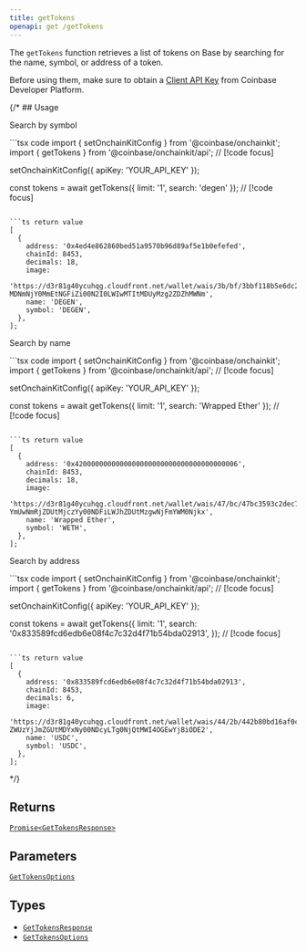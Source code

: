 ```yaml
---
title: getTokens
openapi: get /getTokens
---
```



The `getTokens` function retrieves a list of tokens on Base by searching for the name, symbol, or address of a token.

Before using them, make sure to obtain a [Client API Key](https://portal.cdp.coinbase.com/projects/api-keys/client-key) from Coinbase Developer Platform.

{/* ## Usage

Search by symbol

<CodeGroup>
```tsx code
import { setOnchainKitConfig } from '@coinbase/onchainkit';
import { getTokens } from '@coinbase/onchainkit/api'; // [!code focus]

setOnchainKitConfig({ apiKey: 'YOUR_API_KEY' });

const tokens = await getTokens({ limit: '1', search: 'degen' }); // [!code focus]
```

```ts return value
[
  {
    address: '0x4ed4e862860bed51a9570b96d89af5e1b0efefed',
    chainId: 8453,
    decimals: 18,
    image:
      'https://d3r81g40ycuhqg.cloudfront.net/wallet/wais/3b/bf/3bbf118b5e6dc2f9e7fc607a6e7526647b4ba8f0bea87125f971446d57b296d2-MDNmNjY0MmEtNGFiZi00N2I0LWIwMTItMDUyMzg2ZDZhMWNm',
    name: 'DEGEN',
    symbol: 'DEGEN',
  },
];
```
</CodeGroup>

Search by name

<CodeGroup>
```tsx code
import { setOnchainKitConfig } from '@coinbase/onchainkit';
import { getTokens } from '@coinbase/onchainkit/api'; // [!code focus]

setOnchainKitConfig({ apiKey: 'YOUR_API_KEY' });

const tokens = await getTokens({ limit: '1', search: 'Wrapped Ether' }); // [!code focus]
```

```ts return value
[
  {
    address: '0x4200000000000000000000000000000000000006',
    chainId: 8453,
    decimals: 18,
    image:
      'https://d3r81g40ycuhqg.cloudfront.net/wallet/wais/47/bc/47bc3593c2dec7c846b66b7ba5f6fa6bd69ec34f8ebb931f2a43072e5aaac7a8-YmUwNmRjZDUtMjczYy00NDFiLWJhZDUtMzgwNjFmYWM0Njkx',
    name: 'Wrapped Ether',
    symbol: 'WETH',
  },
];
```
</CodeGroup>

Search by address

<CodeGroup>
```tsx code
import { setOnchainKitConfig } from '@coinbase/onchainkit';
import { getTokens } from '@coinbase/onchainkit/api'; // [!code focus]

setOnchainKitConfig({ apiKey: 'YOUR_API_KEY' });

const tokens = await getTokens({
  limit: '1',
  search: '0x833589fcd6edb6e08f4c7c32d4f71b54bda02913',
}); // [!code focus]
```

```ts return value
[
  {
    address: '0x833589fcd6edb6e08f4c7c32d4f71b54bda02913',
    chainId: 8453,
    decimals: 6,
    image:
      'https://d3r81g40ycuhqg.cloudfront.net/wallet/wais/44/2b/442b80bd16af0c0d9b22e03a16753823fe826e5bfd457292b55fa0ba8c1ba213-ZWUzYjJmZGUtMDYxNy00NDcyLTg0NjQtMWI4OGEwYjBiODE2',
    name: 'USDC',
    symbol: 'USDC',
  },
];
```
</CodeGroup> */}

## Returns

[`Promise<GetTokensResponse>`](/onchainkit/api/types#gettokensresponse)

## Parameters

[`GetTokensOptions`](/onchainkit/api/types#gettokensoptions)

## Types

- [`GetTokensResponse`](/onchainkit/api/types#gettokensresponse)
- [`GetTokensOptions`](/onchainkit/api/types#gettokensoptions)

